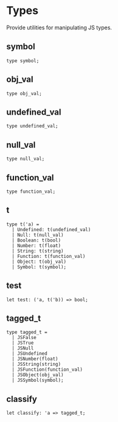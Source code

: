 # Types

<Intro>

Provide utilities for manipulating JS types.

</Intro>

## symbol

```re sig
type symbol;
```

## obj_val

```re sig
type obj_val;
```

## undefined_val

```re sig
type undefined_val;
```

## null_val

```re sig
type null_val;
```

## function_val

```re sig
type function_val;
```

## t
```re sig
type t('a) =
  | Undefined: t(undefined_val)
  | Null: t(null_val)
  | Boolean: t(bool)
  | Number: t(float)
  | String: t(string)
  | Function: t(function_val)
  | Object: t(obj_val)
  | Symbol: t(symbol);
```

## test

```re sig
let test: ('a, t('b)) => bool;
```

## tagged_t

```re sig
type tagged_t =
  | JSFalse
  | JSTrue
  | JSNull
  | JSUndefined
  | JSNumber(float)
  | JSString(string)
  | JSFunction(function_val)
  | JSObject(obj_val)
  | JSSymbol(symbol);
```

## classify

```re sig
let classify: 'a => tagged_t;
```
